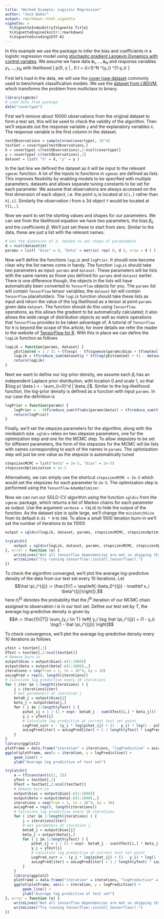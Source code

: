 ```yaml
---
title: "Worked Example: Logistic Regression"
author: "Jack Baker"
output: rmarkdown::html_vignette
vignette: >
  %\VignetteIndexEntry{Vignette Title}
  %\VignetteEngine{knitr::rmarkdown}
  %\VignetteEncoding{UTF-8}
---
```


In this example we use the package to infer the bias and coefficients in a logistic regression model using [stochastic gradient Langevin Dynamics with control variates](https://arxiv.org/pdf/1706.05439.pdf). We assume we have data $\mathbf x_1, \dots, \mathbf x_N$ and response variables $y_1, \dots, y_N$ with likelihood
\[
    p(\mathbf X, \mathbf y | \beta, \beta_0 ) = \prod_{i=1}^N \left[ \frac{1}{1+e^{-\beta_0 + \mathbf x_i \beta}} \right]^{y_i} \left[ 1 - \frac{1}{1+e^{-\beta_0 + \mathbf x_i \beta}} \right]^{1-y_i}
\]

First let's load in the data, we will use the [cover type dataset](https://archive.ics.uci.edu/ml/datasets/covertype) commonly used to benchmark classification models. We use the [dataset from LIBSVM](https://www.csie.ntu.edu.tw/~cjlin/libsvmtools/datasets/binary.html), which transforms the problem from multiclass to binary.
```r
library(sgmcmc)
# Load data from package
data("covertype")
```

First we'll remove about 10000 observations from the original dataset to form a test set, this will be used to check the validity of the algorithm. Then we'll separate out the response variable `y` and the explanatory variables `X`. The response variable is the first column in the dataset.
```r
testObservations = sample(nrow(covertype), 10^4)
testSet = covertype[testObservations,]
X = covertype[-c(testObservations),2:ncol(covertype)]
y = covertype[-c(testObservations),1]
dataset = list( "X" = X, "y" = y )
```
In the last line we defined the dataset as it will be input to the relevant `sgmcmc` function. A lot of the inputs to functions in `sgmcmc` are defined as lists. This improves flexibility by enabling models to be specified with multiple parameters, datasets and allows separate tuning constants to be set for each parameter. We assume that observations are always accessed on the first dimension of each object, i.e. the point $x_i$ is located at `X[i,]` rather than `X[,i]`. Similarly the observation $i$ from a 3d object `Y` would be located at `Y[i,,]`.

Now we want to set the starting values and shapes for our parameters. We can see from the likelihood equation we have two parameters, the bias $\beta_0$ and the coefficients $\beta$. We'll just set these to start from zero. Similar to the data, these are just a list with the relevant names.
```r
# Get the dimension of X, needed to set shape of params$beta
d = ncol(dataset$X)
params = list( "bias" = 0, "beta" = matrix( rep( 0, d ), nrow = d ) )
```

Now we'll define the functions `logLik` and `logPrior`. It should now become clear why the list names come in handy. The function `logLik` should take two parameters as input: `params` and `dataset`. These parameters will be lists with the same names as those you defined for `params` and `dataset` earlier. There is one difference though, the objects in the lists will have automatically been converted to `TensorFlow` objects for you. The `params` list will contain `TensorFlow` tensor variables; the `dataset` list will contain `TensorFlow` placeholders. The `logLik` function should take these lists as input and return the value of the log likelihood as a tensor at point `params` given data `dataset`. The function should do this using `TensorFlow` operations, as this allows the gradient to be automatically calculated; it also allows the wide range of distribution objects as well as matrix operations that `TensorFlow` provides to be taken advantage of. A tutorial of `TensorFlow` for `R` is beyond the scope of this article, for more details we refer the reader to the website of [TensorFlow for R](https://tensorflow.rstudio.com/). With this in place we can define the `logLik` function as follows
```r
logLik = function(params, dataset) {
    yEstimated = 1 / (1 + tf$exp( - tf$squeeze(params$bias + tf$matmul(dataset$X, params$beta))))
    logLik = tf$reduce_sum(dataset$y * tf$log(yEstimated) + (1 - dataset$y) * tf$log(1 - yEstimated))
    return(logLik)
}
```

Next we want to define our log-prior density, we assume each $\beta_i$ has an independent Laplace prior distribution, with location 0 and scale 1, so that $\log p( \beta ) = - \sum_{i=0}^d | \beta_i|$. Similar to the log-likelihood function, the log-prior density is defined as a function with input `params`. In our case the definition is
```r
logPrior = function(params) {
    logPrior = - (tf$reduce_sum(tf$abs(params$beta)) + tf$reduce_sum(tf$abs(params$bias)))
    return(logPrior)
}
```

Finally, we'll set the stepsize parameters for the algorithm, along with the minibatch size. `sgldcv` relies on two stepsize parameters, one for the optimization step and one for the MCMC step. To allow stepsizes to be set for different parameters, the form of the stepsizes for the MCMC will be lists with names corresponding to each of the names in `params`. The optimization step will just be one value as the stepsize is automatically tuned
```r
stepsizesMCMC = list("beta" = 2e-5, "bias" = 2e-5)
stepsizesOptimization = 1e-1
```
Alternatively, we can simply use the shortcut `stepsizesMCMC = 2e-5` which would set the stepsizes for each parameter to `2e-5`. The optimization step is performed using the `TensorFlow` `AdamOptimizer`.

Now we can run our SGLD-CV algorithm using the function `sgldcv` from the `sgmcmc` package, which returns a list of Markov chains for each parameter as output. Use the argument `verbose = FALSE` to hide the output of the function. As the dataset size is quite large, we'll change the `minibatchSize` from its default `0.01 * N` to `500`. To allow a small 1000 iteration burn-in we'll set the number of iterations to be 11000
```r
output = sgldcv(logLik, dataset, params, stepsizesMCMC, stepsizesOptimization, logPrior = logPrior, minibatchSize = 500, nIters = 11000 ) 
```

```r
tryCatch({
    output = sgldcv(logLik, dataset, params, stepsizesMCMC, stepsizesOptimization, logPrior = logPrior, minibatchSize = 500, nIters = 11000 ) 
}, error = function (e) { 
    writeLines("Not all tensorflow dependencies are met so skipping this...")
    writeLines("Try running tensorflow::install_tensorflow().")
})
```

To check the algorithm converged, we'll plot the average log-predictive density of the data from our test set every 10 iterations. Let $$\hat \pi_i^{(j)} := \frac{1}{1 + \exp\left[-\beta_0^{(j)} - \mathbf x_i \beta^{(j)}\right]},$$
here $\hat \pi_i^{(j)}$ denotes the probability that the $j^{\text{th}}$ iteration of our MCMC chain assigned to observation $i$ is in our test set. Define our test set by $T$, the average log-predictive density is given by
$$A := \frac{1}{|T|} \sum_{y_i \in T} \left[ y_i \log \hat \pi_i^{(j)} + (1 - y_i) \log(1 - \hat \pi_i^{(j)}) \right]$$

To check convergence, we'll plot the average log-predictive density every 10 iterations as follows
```r
yTest = testSet[,1]
XTest = testSet[,2:ncol(testSet)]
# Remove burn-in
output$bias = output$bias[-c(1:1000)]
output$beta = output$beta[-c(1:1000),,]
iterations = seq(from = 1, to = 10^4, by = 10)
avLogPred = rep(0, length(iterations))
# Calculate log predictive every 10 iterations
for ( iter in 1:length(iterations) ) {
    j = iterations[iter]
    # Get parameters at iteration j
    beta0_j = output$bias[j]
    beta_j = output$beta[j,]
    for ( i in 1:length(yTest) ) {
        pihat_ij = 1 / (1 + exp(- beta0_j - sum(XTest[i,] * beta_j)))
        y_i = yTest[i]
        # Calculate log predictive at current test set point
        LogPred_curr = - (y_i * log(pihat_ij) + (1 - y_i) * log(1 - pihat_ij))
        avLogPred[iter] = avLogPred[iter] + 1 / length(yTest) * LogPred_curr
    }
}
library(ggplot2)
plotFrame = data.frame("iteration" = iterations, "logPredictive" = avLogPred)
ggplot(plotFrame, aes(x = iteration, y = logPredictive)) +
    geom_line() +
    ylab("Average log predictive of test set")
```

```r
tryCatch({
    a = tf$constant(c(1, 1))
    yTest = testSet[,1]
    XTest = testSet[,2:ncol(testSet)]
    # Remove burn-in
    output$bias = output$bias[-c(1:1000)]
    output$beta = output$beta[-c(1:1000),,]
    iterations = seq(from = 1, to = 10^4, by = 10)
    avLogPred = rep(0, length(iterations))
    # Calculate log predictive every 10 iterations
    for ( iter in 1:length(iterations) ) {
        j = iterations[iter]
        # Get parameters at iteration j
        beta0_j = output$bias[j]
        beta_j = output$beta[j,]
        for ( i in 1:length(yTest) ) {
            pihat_ij = 1 / (1 + exp(- beta0_j - sum(XTest[i,] * beta_j)))
            y_i = yTest[i]
            # Calculate log predictive at current test set point
            LogPred_curr = - (y_i * log(pihat_ij) + (1 - y_i) * log(1 - pihat_ij))
            avLogPred[iter] = avLogPred[iter] + 1 / length(yTest) * LogPred_curr
        }
    }
    library(ggplot2)
    plotFrame = data.frame("iteration" = iterations, "logPredictive" = avLogPred)
    ggplot(plotFrame, aes(x = iteration, y = logPredictive)) +
        geom_line() +
        ylab("Average log predictive of test set")
}, error = function (e) { 
    writeLines("Not all tensorflow dependencies are met so skipping this...")
    writeLines("Try running tensorflow::install_tensorflow().")
})
```
